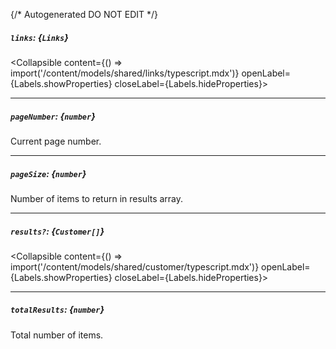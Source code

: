 {/* Autogenerated DO NOT EDIT  */}

##### `links`: *{`Links`}*
<Collapsible content={() => import('/content/models/shared/links/typescript.mdx')} openLabel={Labels.showProperties} closeLabel={Labels.hideProperties}>
</Collapsible>

---
##### `pageNumber`: *{`number`}*
Current page number.

---
##### `pageSize`: *{`number`}*
Number of items to return in results array.

---
##### `results?`: *{`Customer[]`}*
<Collapsible content={() => import('/content/models/shared/customer/typescript.mdx')} openLabel={Labels.showProperties} closeLabel={Labels.hideProperties}>
</Collapsible>

---
##### `totalResults`: *{`number`}*
Total number of items.


